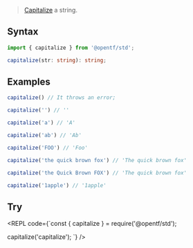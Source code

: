 
> [Capitalize](https://en.wikipedia.org/wiki/Capitalization) a string.

## Syntax

```ts
import { capitalize } from '@opentf/std';

capitalize(str: string): string;
```

## Examples

```ts
capitalize() // It throws an error;

capitalize('') // ''

capitalize('a') // 'A'

capitalize('ab') // 'Ab'

capitalize('FOO') // 'Foo'

capitalize('the quick brown fox') // 'The quick brown fox'

capitalize('the Quick Brown FOX') // 'The quick brown fox'

capitalize('1apple') // '1apple'
```

## Try

<REPL code={`const { capitalize } = require('@opentf/std');

capitalize('capitalize');
`} />